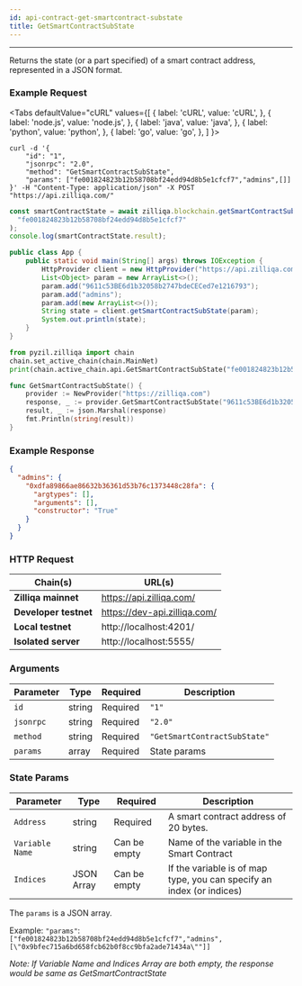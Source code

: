 ```yaml
---
id: api-contract-get-smartcontract-substate
title: GetSmartContractSubState
---
```


---
Returns the state (or a part specified) of a smart contract address, represented in a JSON format.

### Example Request



<Tabs
  defaultValue="cURL"
  values={[
    { label: 'cURL', value: 'cURL', },
    { label: 'node.js', value: 'node.js', },
    { label: 'java', value: 'java', },
    { label: 'python', value: 'python', },
    { label: 'go', value: 'go', },
  ]
}>

<TabItem value="cURL">

```shell
curl -d '{
    "id": "1",
    "jsonrpc": "2.0",
    "method": "GetSmartContractSubState",
    "params": ["fe001824823b12b58708bf24edd94d8b5e1cfcf7","admins",[]]
}' -H "Content-Type: application/json" -X POST "https://api.zilliqa.com/"
```
</TabItem>
<TabItem value="node.js">

```js
const smartContractState = await zilliqa.blockchain.getSmartContractSubState(
  "fe001824823b12b58708bf24edd94d8b5e1cfcf7"
);
console.log(smartContractState.result);
```
</TabItem>
<TabItem value="java">

```java
public class App {
    public static void main(String[] args) throws IOException {
        HttpProvider client = new HttpProvider("https://api.zilliqa.com");
        List<Object> param = new ArrayList<>();
        param.add("9611c53BE6d1b32058b2747bdeCECed7e1216793");
        param.add("admins");
        param.add(new ArrayList<>());
        String state = client.getSmartContractSubState(param);
        System.out.println(state);
    }
}
```
</TabItem>

<TabItem value="python">

```python
from pyzil.zilliqa import chain
chain.set_active_chain(chain.MainNet)
print(chain.active_chain.api.GetSmartContractSubState("fe001824823b12b58708bf24edd94d8b5e1cfcf7","admins",[]))
```
</TabItem>

<TabItem value="go">

```go
func GetSmartContractSubState() {
	provider := NewProvider("https://zilliqa.com")
	response, _ := provider.GetSmartContractSubState("9611c53BE6d1b32058b2747bdeCECed7e1216793", "admins", []interface{}{})
	result, _ := json.Marshal(response)
	fmt.Println(string(result))
}
```
</TabItem>
</Tabs>

### Example Response

```json
{
  "admins": {
    "0xdfa89866ae86632b36361d53b76c1373448c28fa": {
      "argtypes": [],
      "arguments": [],
      "constructor": "True"
    }
  }
}
```

### HTTP Request

| Chain(s)              | URL(s)                       |
| --------------------- | ---------------------------- |
| **Zilliqa mainnet**   | https://api.zilliqa.com/     |
| **Developer testnet** | https://dev-api.zilliqa.com/ |
| **Local testnet**     | http://localhost:4201/       |
| **Isolated server**   | http://localhost:5555/       |

### Arguments

| Parameter | Type   | Required | Description                  |
| --------- | ------ | -------- | ---------------------------- |
| `id`      | string | Required | `"1"`                        |
| `jsonrpc` | string | Required | `"2.0"`                      |
| `method`  | string | Required | `"GetSmartContractSubState"` |
| `params`  | array  | Required | State params                 |

### State Params

| Parameter       | Type       | Required     | Description                                                           |
| --------------- | ---------- | ------------ | --------------------------------------------------------------------- |
| `Address`       | string     | Required     | A smart contract address of 20 bytes.                                 |
| `Variable Name` | string     | Can be empty | Name of the variable in the Smart Contract                            |
| `Indices`       | JSON Array | Can be empty | If the variable is of map type, you can specify an index (or indices) |

The `params` is a JSON array. 

Example: `"params"`:`["fe001824823b12b58708bf24edd94d8b5e1cfcf7","admins",[\"0x9bfec715a6bd658fcb62b0f8cc9bfa2ade71434a\""]]`

_Note: If Variable Name and Indices Array are both empty, the response would be same as GetSmartContractState_
